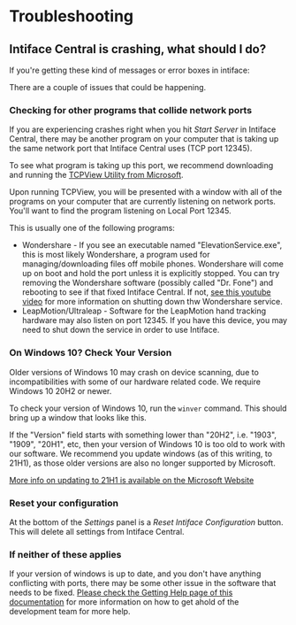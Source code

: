 
# Troubleshooting

## Intiface Central is crashing, what should I do?

If you're getting these kind of messages or error boxes in intiface:

<DocImage src="/img/intiface-central/troubleshooting/intiface-error.png" alt="Intiface Error"></DocImage>

There are a couple of issues that could be happening.

### Checking for other programs that collide network ports

If you are experiencing crashes right when you hit _Start Server_ in Intiface Central, there may be another program on your computer that is taking up the same network port that Intiface Central uses (TCP port 12345).

To see what program is taking up this port, we recommend downloading and running the [TCPView Utility from Microsoft](https://docs.microsoft.com/en-us/sysinternals/downloads/tcpview).

<DocImage src="/img/intiface-central/troubleshooting/tcpview.png" alt="TCP View"></DocImage>

Upon running TCPView, you will be presented with a window with all of the programs on your computer that are currently listening on network ports. You'll want to find the program listening on Local Port 12345.

This is usually one of the following programs:

- Wondershare - If you see an executable named "ElevationService.exe", this is most likely
  Wondershare, a program used for managing/downloading files off mobile phones. Wondershare will come up on boot and hold the port unless it is explicitly stopped. You can try removing the Wondershare software (possibly called "Dr. Fone") and rebooting to see if that fixed Intiface Central. If not, [see this youtube video](https://www.youtube.com/watch?v=eqQSFENrjeI) for more information on shutting down thw Wondershare service.
- LeapMotion/Ultraleap - Software for the LeapMotion hand tracking hardware may also listen on port
  12345. If you have this device, you may need to shut down the service in order to use Intiface.

### On Windows 10? Check Your Version

Older versions of Windows 10 may crash on device scanning, due to incompatibilities with some of our hardware related code. We require Windows 10 20H2 or newer.

To check your version of Windows 10, run the `winver` command. This should bring up a window that looks like this.

<DocImage src="/img/intiface-central/troubleshooting/winver.png" alt="Winver output"></DocImage>

If the "Version" field starts with something lower than "20H2", i.e. "1903", "1909", "20H1", etc, then your version of Windows 10 is too old to work with our software. We recommend you update windows (as of this writing, to 21H1), as those older versions are also no longer supported by Microsoft.

[More info on updating to 21H1 is available on the Microsoft Website](https://blogs.windows.com/windowsexperience/2021/05/18/how-to-get-the-windows-10-may-2021-update/)

### Reset your configuration

At the bottom of the _Settings_ panel is a _Reset Intiface Configuration_ button. This will delete all settings from Intiface Central.

### If neither of these applies

If your version of windows is up to date, and you don't have anything conflicting with ports, there may be some other issue in the software that needs to be fixed. [Please check the Getting Help page of this documentation](gettinghelp.md) for more information on how to get ahold of the development team for more help.